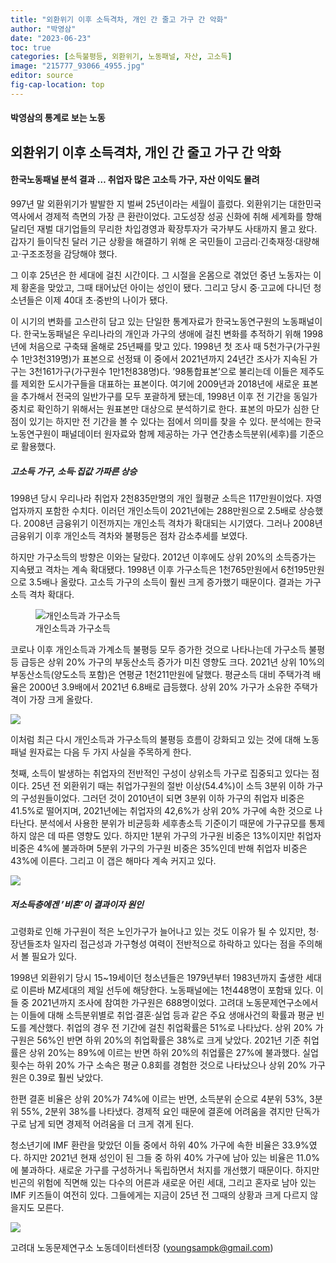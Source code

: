 ```yaml
---
title: "외환위기 이후 소득격차, 개인 간 줄고 가구 간 악화"
author: "박영삼"
date: "2023-06-23"
toc: true
categories: [소득불평등, 외환위기, 노동패널, 자산, 고소득]
image: "215777_93066_4955.jpg"
editor: source
fig-cap-location: top
---
```


#### 박영삼의 통계로 보는 노동

## 외환위기 이후 소득격차, 개인 간 줄고 가구 간 악화

#### 한국노동패널 분석 결과 … 취업자 많은 고소득 가구, 자산 이익도 몰려

997년 말 외환위기가 발발한 지 벌써 25년이라는 세월이 흘렀다. 외환위기는 대한민국 역사에서 경제적 측면의 가장 큰 환란이었다. 고도성장 성공 신화에 취해 세계화를 향해 달리던 재벌 대기업들의 무리한 차입경영과 확장투자가 국가부도 사태까지 몰고 왔다. 갑자기 들이닥친 달러 기근 상황을 해결하기 위해 온 국민들이 고금리·긴축재정·대량해고·구조조정을 감당해야 했다.

그 이후 25년은 한 세대에 걸친 시간이다. 그 시절을 온몸으로 겪었던 중년 노동자는 이제 황혼을 맞았고, 그때 태어났던 아이는 성인이 됐다. 그리고 당시 중·고교에 다니던 청소년들은 이제 40대 초·중반의 나이가 됐다.

이 시기의 변화를 고스란히 담고 있는 단일한 통계자료가 한국노동연구원의 노동패널이다. 한국노동패널은 우리나라의 개인과 가구의 생애에 걸친 변화를 추적하기 위해 1998년에 처음으로 구축돼 올해로 25년째를 맞고 있다. 1998년 첫 조사 때 5천가구(가구원수 1만3천319명)가 표본으로 선정돼 이 중에서 2021년까지 24년간 조사가 지속된 가구는 3천161가구(가구원수 1만1천838명)다. ‘98통합표본’으로 불리는데 이들은 제주도를 제외한 도시가구들을 대표하는 표본이다. 여기에 2009년과 2018년에 새로운 표본을 추가해서 전국의 일반가구를 모두 포괄하게 됐는데, 1998년 이후 전 기간을 동일가중치로 확인하기 위해서는 원표본만 대상으로 분석하기로 한다. 표본의 마모가 심한 단점이 있기는 하지만 전 기간을 볼 수 있다는 점에서 의미를 찾을 수 있다. 분석에는 한국노동연구원이 패널데이터 원자료와 함께 제공하는 가구 연간총소득분위(세후)를 기준으로 활용했다.

##### 고소득 가구, 소득·집값 가파른 상승

1998년 당시 우리나라 취업자 2천835만명의 개인 월평균 소득은 117만원이었다. 자영업자까지 포함한 수치다. 이러던 개인소득이 2021년에는 288만원으로 2.5배로 상승했다. 2008년 금융위기 이전까지는 개인소득 격차가 확대되는 시기였다. 그러나 2008년 금융위기 이후 개인소득 격차와 불평등은 점차 감소추세를 보였다.

하지만 가구소득의 방향은 이와는 달랐다. 2012년 이후에도 상위 20%의 소득증가는 지속됐고 격차는 계속 확대됐다. 1998년 이후 가구소득은 1천765만원에서 6천195만원으로 3.5배나 올랐다. 고소득 가구의 소득이 훨씬 크게 증가했기 때문이다. 결과는 가구소득 격차 확대다.

![개인소득과 가구소득](20241107_030124.jpg){fig-align="center"}

코로나 이후 개인소득과 가계소득 불평등 모두 증가한 것으로 나타나는데 가구소득 불평등 급등은 상위 20% 가구의 부동산소득 증가가 미친 영향도 크다. 2021년 상위 10%의 부동산소득(양도소득 포함)은 연평균 1천211만원에 달했다. 평균소득 대비 주택가격 배율은 2000년 3.9배에서 2021년 6.8배로 급등했다. 상위 20% 가구가 소유한 주택가격이 가장 크게 올랐다.

![](20241107_030317.jpg){fig-align="center"}

이처럼 최근 다시 개인소득과 가구소득의 불평등 흐름이 강화되고 있는 것에 대해 노동패널 원자료는 다음 두 가지 사실을 주목하게 한다.

첫째, 소득이 발생하는 취업자의 전반적인 구성이 상위소득 가구로 집중되고 있다는 점이다. 25년 전 외환위기 때는 취업가구원의 절반 이상(54.4%)이 소득 3분위 이하 가구의 구성원들이었다. 그러던 것이 2010년이 되면 3분위 이하 가구의 취업자 비중은 41.5%로 떨어지며, 2021년에는 취업자의 42,6%가 상위 20% 가구에 속한 것으로 나타난다. 분석에서 사용한 분위가 비균등화 세후총소득 기준이기 때문에 가구규모를 통제하지 않은 데 따른 영향도 있다. 하지만 1분위 가구의 가구원 비중은 13%이지만 취업자 비중은 4%에 불과하며 5분위 가구의 가구원 비중은 35%인데 반해 취업자 비중은 43%에 이른다. 그리고 이 갭은 해마다 계속 커지고 있다.

![](20241107_030209.jpg){fig-align="center"}

##### 저소득층에겐 ‘비혼’이 결과이자 원인

고령화로 인해 가구원이 적은 노인가구가 늘어나고 있는 것도 이유가 될 수 있지만, 청·장년들조차 일자리 접근성과 가구형성 여력이 전반적으로 하락하고 있다는 점을 주의해서 볼 필요가 있다.

1998년 외환위기 당시 15\~19세이던 청소년들은 1979년부터 1983년까지 출생한 세대로 이른바 MZ세대의 제일 선두에 해당한다. 노동패널에는 1천448명이 포함돼 있다. 이들 중 2021년까지 조사에 참여한 가구원은 688명이었다. 고려대 노동문제연구소에서는 이들에 대해 소득분위별로 취업·결혼·실업 등과 같은 주요 생애사건의 확률과 평균 빈도를 계산했다. 취업의 경우 전 기간에 걸친 취업확률은 51%로 나타났다. 상위 20% 가구원은 56%인 반면 하위 20%의 취업확률은 38%로 크게 낮았다. 2021년 기준 취업률은 상위 20%는 89%에 이르는 반면 하위 20%의 취업률은 27%에 불과했다. 실업횟수는 하위 20% 가구 소속은 평균 0.8회를 경험한 것으로 나타났으나 상위 20% 가구원은 0.39로 훨씬 낮았다.

한편 결혼 비율은 상위 20%가 74%에 이르는 반면, 소득분위 순으로 4분위 53%, 3분위 55%, 2분위 38%를 나타냈다. 경제적 요인 때문에 결혼에 어려움을 겪지만 단독가구로 남게 되면 경제적 어려움을 더 크게 겪게 된다.

청소년기에 IMF 환란을 맞았던 이들 중에서 하위 40% 가구에 속한 비율은 33.9%였다. 하지만 2021년 현재 성인이 된 그들 중 하위 40% 가구에 남아 있는 비율은 11.0%에 불과하다. 새로운 가구를 구성하거나 독립하면서 처지를 개선했기 때문이다. 하지만 빈곤의 위험에 직면해 있는 다수의 어른과 새로운 어린 세대, 그리고 혼자로 남아 있는 IMF 키즈들이 여전히 있다. 그들에게는 지금이 25년 전 그때의 상황과 크게 다르지 않을지도 모른다.

![](215777_93151_5548.jpg){fig-align="center"}

고려대 노동문제연구소 노동데이터센터장 ([youngsampk\@gmail.com](youngsampk@gmail.com))\
